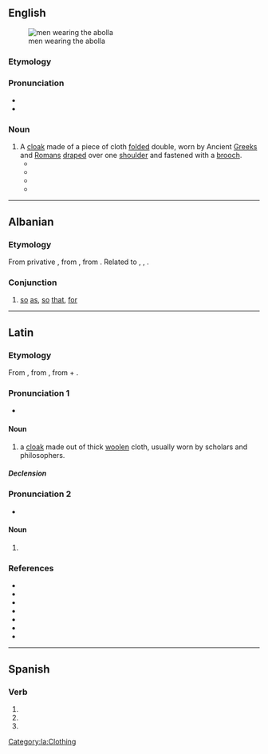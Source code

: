 {{also|abollá}}
==English==
[[File:Abolla.jpg|thumb|men wearing the abolla]]

===Etymology===
{{bor|en|la|abolla}}

===Pronunciation===
* {{IPA|en|/əˈbɒlə/}}
* {{audio|en|LL-Q1860 (eng)-Vealhurl-abolla.wav|Audio (UK)}}

===Noun===
{{en-noun|abollae|s}}

# A [[cloak]] made of a piece of cloth [[fold]]ed double, worn by Ancient [[Greek]]s and [[Roman]]s [[drape]]d over one [[shoulder]] and fastened with a [[brooch]].
#* {{quote-book|en|year=1805  |title=Annals of Commerce, Manufactures, Fisheries, and Navigation, with Brief Notices of the Arts and Sciences Connected with Them, Volume 1 |author=David MacPherson |page=159 |passage=The best '''abollas''' were dyed with the Tyrian purple. }}
#* {{quote-book|en|year=1858 |title=Martial and the Moderns |author=Andrew Amos |page=285 |passage=Ceispinus did not heed to whom he gave his Tyrian '''abolla''' (cloak used at suppers) when he changed his dress, and resumed his toga. Whoever has got it, we pray thee, restore it to its proper shoulders. It is not Crispinus, but his '''abolla''' requires this of thee; for it is not every one to whom a dress dyed with purple is suitable; that colour is excluseively appropriated to luxury. If thou art addicted to theft, and feelest a craving thirst for gain, take a toga, not an '''abolla'''; there will be less danger of detection. }}
#* {{quote-book|en|year=1987 |title=Costume of Ancient Rome  |author=David J. Symone|page=20 |passage=The woollen '''abolla''' also dated back to republican days and was fastened in the same way. }}
#* {{quote-book|en|year=2008 |title=Roman Dusk: A Novel of the Count Saint-Germain |author=Chelsea Quinn Yarbro  |page=115 |ISBN=1429996722 |passage="They say she disapproves of the Vestal Virgins," Vulpius added, lowering his voice as a group of young men came down the street, their '''abollae''' pulled up to help them keep dry or to conceal their faces. }}

----

==Albanian==

===Etymology===
From privative {{prefix|sq|a|*bolla}}, from {{inh|sq|sqj-pro|*bhēl}}, from {{der|sq|ine-pro|*bʰewH-||to be}}. Related to {{cog|ang|bēon||to be}}, {{cog|la|fierī||to become}}, {{cog |sla-pro|*byti||to be}}.

===Conjunction===
{{head|sq|conjunction}}

# [[so]] [[as]], [[so]] [[that]], [[for]]

----

==Latin==

===Etymology===
From {{der|la|grc|ἀναβολή||mantle}}, from {{m|grc|ἀναβάλλω||I throw up}}, from {{m|grc|ἀνά||up, upwards}} + {{m|grc|βάλλω||I [[throw]]}}.

===Pronunciation 1===
* {{la-IPA|abolla}}

====Noun====
{{la-noun|abolla<1>}}

# a [[cloak]] made out of thick [[woolen]] cloth, usually worn by scholars and philosophers.

=====Declension=====
{{la-ndecl|abolla<1>}}

===Pronunciation 2===
* {{la-IPA|abollā}}

====Noun====
{{la-noun-form|abollā|g=f}}

# {{inflection of|la|abolla||abl|s}}

===References===
* {{R:L&S}}
* {{R:Elementary Lewis}}
* {{R:du Cange}}
* {{R:Gaffiot}}
* {{R:Peck}}
* {{R:Smith's Geography}}
* {{R:Smith's Antiquities}}

[[Category:la:Clothing]]

----

==Spanish==

===Verb===
{{head|es|verb form}}

# {{es-verb form of|ending=ar|mood=imperative|sense=affirmative|pers=2|formal=no|number=singular|abollar}}
# {{es-verb form of|ending=ar|mood=indicative|tense=present|pers=2|formal=yes|number=singular|abollar}}
# {{es-verb form of|ending=ar|mood=indicative|tense=present|pers=3|number=singular|abollar}}